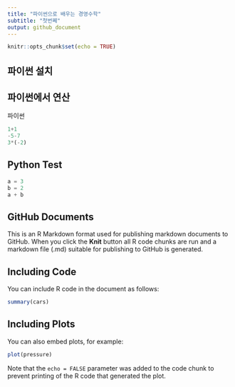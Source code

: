```yaml
---
title: "파이썬으로 배우는 경영수학"
subtitle: "첫번쩨"
output: github_document
---
```


```r
knitr::opts_chunk$set(echo = TRUE)
```

## 파이썬 설치


## 파이썬에서 연산
파이썬
```python
1+1
-5-7
3*(-2)
```

## Python Test
```python
a = 3
b = 2
a + b
```

## GitHub Documents

This is an R Markdown format used for publishing markdown documents to GitHub. When you click the **Knit** button all R code chunks are run and a markdown file (.md) suitable for publishing to GitHub is generated.

## Including Code

You can include R code in the document as follows:

```r
summary(cars)
```

## Including Plots

You can also embed plots, for example:

```r
plot(pressure)
```

Note that the `echo = FALSE` parameter was added to the code chunk to prevent printing of the R code that generated the plot.
